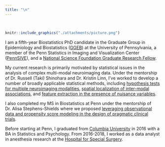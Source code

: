 ```yaml
---
title: "\n"
---
```

<style type="text/css">
.main-container {
  max-width: 1000px;
  margin-left: auto;
  margin-right: auto;
}
</style>

\

```r
knitr::include_graphics("./attachments/picture.png")
```


I am a fifth-year Biostatistics PhD candidate in the Graduate Group in Epidemiology and Biostatistics ([GGEB](https://www.med.upenn.edu/ggeb/)) at the University of Pennsylvania, a member of the Penn Statistics in Imaging and Visualization Center ([PennSIVE](https://www.cceb.med.upenn.edu/pennsive)), and a [National Science Foundation Graduate Research Fellow](https://www.nsfgrfp.org/).


My current research is primarily motivated by statistical issues in the analysis of complex multi-modal neuroimaging data. Under the mentorship of Dr. Russell (Taki) Shinohara and Dr. Kristin Linn, I've worked to develop a number of broadly applicable statistical methods, including [hypothesis tests for multiple neuroimaging modalities](https://onlinelibrary.wiley.com/doi/10.1002/hbm.25577), [spatial localization of inter-modal associations](https://www.biorxiv.org/content/10.1101/2022.04.25.489462v1), and [feature extraction in the presence of nuisance variables](https://www.biorxiv.org/content/10.1101/2022.01.27.477859v1).

I also completed my MS in Biostatistics at Penn under the mentorship of Dr. Alisa Stephens-Shields where we proposed [leveraging observational data and propensity score modeling in the design of pragmatic clinical trials](https://journals.sagepub.com/doi/10.1177/17407745211023840?url_ver=Z39.88-2003&rfr_id=ori%3Arid%3Acrossref.org&rfr_dat=cr_pub++0pubmed&).

Before starting at Penn, I graduated from [Columbia University](https://www.columbia.edu/) in 2016 with a BA in Statistics and Psychology. From 2016-2018, I worked as a data analyst in anesthesia research at the [Hospital for Special Surgery](https://www.hss.edu/).
